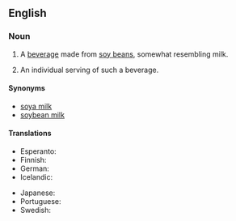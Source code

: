==English==
{{wikipedia}}
===Noun===
{{en-noun|s|-|sg=[[soy]] [[milk]]}}

# {{uncountable}} A [[beverage]] made from [[soy bean]]s, somewhat resembling milk.
# {{countable|informal}} An individual serving of such a beverage.

====Synonyms====
*[[soya milk]]
*[[soybean milk]]

====Translations====
{{trans-top|a beverage made from soy beans}}
* Esperanto: {{t|eo|sojlakto|xs=Esperanto}}
* Finnish: {{t|fi|soijamaito}}
* German: {{t-|de|Sojamilch|f}}
* Icelandic: {{t|is|sojamjólk|f}}
{{trans-mid}}
* Japanese: {{t-|ja|豆乳|tr=tōnyū|sc=Jpan}}
* Portuguese: {{t|pt|leite de soja|f}}
* Swedish: {{t-|sv|sojamjölk|c}}
{{trans-bottom}}